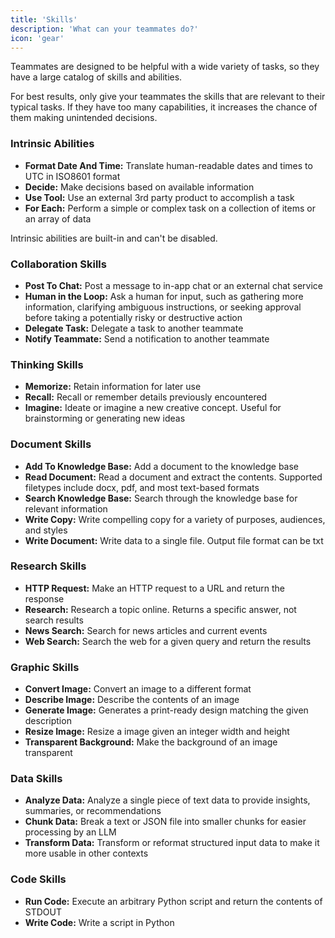 ```yaml
---
title: 'Skills'
description: 'What can your teammates do?'
icon: 'gear'
---
```


Teammates are designed to be helpful with a wide variety of tasks, so they have a large catalog of skills and abilities.

<Note>
For best results, only give your teammates the skills that are relevant to their typical tasks. If they have too many capabilities, it increases the chance of them making unintended decisions.
</Note>

### Intrinsic Abilities
- **Format Date And Time:** Translate human-readable dates and times to UTC in ISO8601 format
- **Decide:** Make decisions based on available information
- **Use Tool:** Use an external 3rd party product to accomplish a task
- **For Each:** Perform a simple or complex task on a collection of items or an array of data
<Info>
Intrinsic abilities are built-in and can't be disabled.
</Info>

### Collaboration Skills
- **Post To Chat:** Post a message to in-app chat or an external chat service
- **Human in the Loop:** Ask a human for input, such as gathering more information, clarifying ambiguous instructions, or seeking approval before taking a potentially risky or destructive action
- **Delegate Task:** Delegate a task to another teammate
- **Notify Teammate:** Send a notification to another teammate

### Thinking Skills
- **Memorize:** Retain information for later use
- **Recall:** Recall or remember details previously encountered
- **Imagine:** Ideate or imagine a new creative concept. Useful for brainstorming or generating new ideas

### Document Skills
- **Add To Knowledge Base:** Add a document to the knowledge base
- **Read Document:** Read a document and extract the contents. Supported filetypes include docx, pdf, and most text-based formats
- **Search Knowledge Base:** Search through the knowledge base for relevant information
- **Write Copy:** Write compelling copy for a variety of purposes, audiences, and styles
- **Write Document:** Write data to a single file. Output file format can be txt

### Research Skills
- **HTTP Request:** Make an HTTP request to a URL and return the response
- **Research:** Research a topic online. Returns a specific answer, not search results
- **News Search:** Search for news articles and current events
- **Web Search:** Search the web for a given query and return the results

### Graphic Skills
- **Convert Image:** Convert an image to a different format
- **Describe Image:** Describe the contents of an image
- **Generate Image:** Generates a print-ready design matching the given description
- **Resize Image:** Resize a image given an integer width and height
- **Transparent Background:** Make the background of an image transparent

### Data Skills
- **Analyze Data:** Analyze a single piece of text data to provide insights, summaries, or recommendations
- **Chunk Data:** Break a text or JSON file into smaller chunks for easier processing by an LLM
- **Transform Data:** Transform or reformat structured input data to make it more usable in other contexts

### Code Skills
- **Run Code:** Execute an arbitrary Python script and return the contents of STDOUT
- **Write Code:** Write a script in Python

